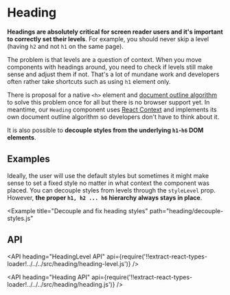 <!--
Copyright (c) Uber Technologies, Inc.

This source code is licensed under the MIT license found in the
LICENSE file in the root directory of this source tree.
-->






# Heading

**Headings are absolutely critical for screen reader users and it's important to correctly set their levels**. For example, you should never skip a level (having `h2` and not `h1` on the same page).

The problem is that levels are a question of context. When you move components with headings around, you need to check if levels still make sense and adjust them if not. That's a lot of mundane work and developers often rather take shortcuts such as using `h1` element only.

There is proposal for a native `<h>` element and [document outline algorithm](http://adrianroselli.com/2016/08/there-is-no-document-outline-algorithm.html) to solve this problem once for all but there is no browser support yet. In meantime, our `Heading` component uses [React Context](https://medium.com/@Heydon/managing-heading-levels-in-design-systems-18be9a746fa3) and implements its own document outline algorithm so developers don't have to think about it.

It is also possible to **decouple styles from the underlying `h1`-`h6` DOM elements**.

## Examples

<Example title="Heading basic usage" path="heading/basic.js">
  <Basic />
</Example>

Ideally, the user will use the default styles but sometimes it might make sense to set a fixed style no matter in what context the component was placed. You can decouple styles from levels through the `styleLevel` prop. However, **the proper `h1, h2 ... h6` hierarchy always stays in place**.

<Example
  title="Decouple and fix heading styles"
  path="heading/decouple-styles.js"
>
  <DecoupleStyles />
</Example>

## API

<API
  heading="HeadingLevel API"
  api={require('!!extract-react-types-loader!../../../src/heading/heading-level.js')}
/>

<API
  heading="Heading API"
  api={require('!!extract-react-types-loader!../../../src/heading/heading.js')}
/>

<Exports
  component={HeadingExports}
  title="Heading exports"
  path="baseui/heading"
/>
